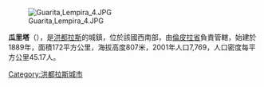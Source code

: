 [[Image:Guarita,Lempira_4.JPG|right]]

'''瓜里塔'''（{{lang-es|Guarita}}），是[[洪都拉斯|洪都拉斯]]的城鎮，位於該國西南部，由[[倫皮拉省|倫皮拉省]]負責管轄，始建於1889年，面積172平方公里，海拔高度807米，2001年人口7,769，人口密度每平方公里45.17人。

{{coord|14|11|N|88|49|W|display=title|region:HN_type:city_source:GNS-enwiki}}

{{Honduras-geo-stub}}
[[Category:洪都拉斯城市|Category:洪都拉斯城市]]